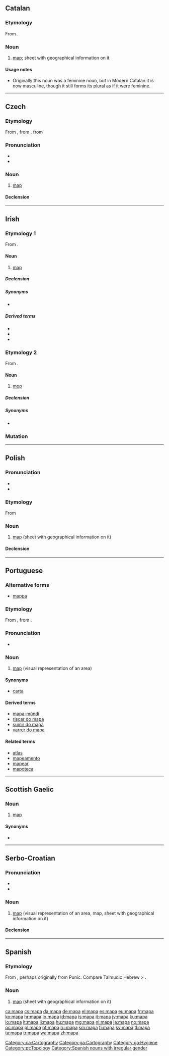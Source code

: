 {{xsee|{{Cyrl|[[мара]]}}}}
==Catalan==

===Etymology===
From {{etyl|la|ca}} {{term|lang=la|mappa||napkin}}.

===Noun===
{{ca-noun|m|mapes}}

# [[map]]; sheet with geographical information on it

====Usage notes====
* Originally this noun was a feminine noun, but in Modern Catalan it is now masculine, though it still forms its plural as if it were feminine.

[[Category:ca:Cartography]]

----

==Czech==

===Etymology===
From {{etyl|de|cs}} {{term|Mappe|lang=de}}, from {{etyl|ML.|cs}} {{term||[[mappa#Latin|mappa]] [[mundi#Latin|mundi]]|lang=la}}, from {{etyl|la|cs}} {{term|mappa|lang=la}}

===Pronunciation===
* {{IPA|/mapa/|lang=cs}}
* {{audio|Cs-mapa.ogg|audio}}

===Noun===
{{cs-noun|g=f}}

# [[map]] {{gloss|visual representation of an area}}

====Declension====
{{cs-decl-noun-auto|f|ma|p|a}}

----

==Irish==

===Etymology 1===
From {{etyl|en|ga}} {{term|map}}.

====Noun====
{{ga-noun|g=m|[[mapa]]|mapaí}}

# [[map]]

=====Declension=====
{{ga-noun-m4|m|apa|apaí}}

=====Synonyms=====
* {{l|ga|léarscáil}}

=====Derived terms=====
* {{l|ga|dearadh mapa}}
* {{l|ga|fótamapa}}
* {{l|ga|teilgean mapa}}
[[Category:ga:Cartography]]
===Etymology 2===
From {{etyl|en|ga}} {{term|mop}}.

====Noun====
{{ga-noun|g=m|[[mapa]]|mapaí}}

# [[mop]]

=====Declension=====
{{ga-noun-m4|m|apa|apaí}}

=====Synonyms=====
* {{l|ga|strailleán}}

===Mutation===
{{ga mut cons|m|apa}}

[[Category:ga:Hygiene]]

----

==Polish==
{{wikipedia|lang=pl}}

===Pronunciation===
* {{IPA|lang=pl|/ˈmapa/}}
* {{audio|Pl-mapa.ogg|audio}}

===Etymology===
From {{etyl|la|pl}} {{term|mappa||napkin|lang=la}}

===Noun===
{{pl-noun|f}}

# [[map]] (sheet with geographical information on it)

====Declension====
{{pl-decl-noun-f|ma|p}}

----

==Portuguese==

===Alternative forms===
* [[mappa]] {{qualifier|obsolete}}

===Etymology===
From {{etyl|la|pt}} {{term|mappa||napkin|lang=la}}, from {{etyl|xpu|pt}}.

===Pronunciation===
* {{a|Brazil}} {{IPA|/ˈma.pa/|/ˈma.pɐ/|lang=pt}}

===Noun===
{{pt-noun|m|s}}

# [[map]] (visual representation of an area)

====Synonyms====
* {{sense|visual representation of an area}} [[carta]] {{qualifier|dated}}

====Derived terms====
* [[mapa-múndi]]
* [[riscar do mapa]]
* [[sumir do mapa]]
* [[varrer do mapa]]

====Related terms====
* [[atlas]]
* [[mapeamento]]
* [[mapear]]
* [[mapoteca]]

[[Category:pt:Topology]]

----

==Scottish Gaelic==

===Noun===
{{gd-noun|g=m|gen=mapa|pl=mapaichean}}

# [[#English|map]] {{gloss|visual representation of an area}}

====Synonyms====
* {{l|gd|map}}

----

==Serbo-Croatian==

===Pronunciation===
* {{IPA|/mâpa/|lang=sh}}
* {{hyphenation|ma|pa}}

===Noun===
{{sh-noun|g=f|head=mȁpa|r|мапа|ма̏па}}

# [[#English|map]] (visual representation of an area, map, sheet with geographical information on it)

====Declension====
{{sh-decl-noun
|mapa|mape
|mape|mapa
|mapi|mapama
|mapu|mape
|mapo|mape
|mapi|mapama
|mapom|mapama
}}

----

==Spanish==

===Etymology===
From {{etyl|la|es}} {{term|mappa|lang=la}}, perhaps originally from Punic. Compare Talmudic Hebrew {{term||manafa|lang=he}} > {{term||mappa|banner|lang=he}}. {{rfscript|Hebr}}

===Noun===
{{es-noun|m}}

# [[map]] (sheet with geographical information on it)

[[Category:Spanish nouns with irregular gender]]

[[ca:mapa]]
[[cs:mapa]]
[[da:mapa]]
[[de:mapa]]
[[el:mapa]]
[[es:mapa]]
[[eu:mapa]]
[[fr:mapa]]
[[ko:mapa]]
[[hr:mapa]]
[[io:mapa]]
[[id:mapa]]
[[is:mapa]]
[[it:mapa]]
[[jv:mapa]]
[[ku:mapa]]
[[lo:mapa]]
[[lt:mapa]]
[[li:mapa]]
[[hu:mapa]]
[[mg:mapa]]
[[nl:mapa]]
[[ja:mapa]]
[[no:mapa]]
[[oc:mapa]]
[[pl:mapa]]
[[pt:mapa]]
[[ru:mapa]]
[[sm:mapa]]
[[fi:mapa]]
[[sv:mapa]]
[[tl:mapa]]
[[ta:mapa]]
[[tr:mapa]]
[[wa:mapa]]
[[zh:mapa]]